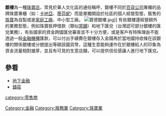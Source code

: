 {{Unreferenced|time=2018-01-10T11:15:01+00:00}}
'''銀樓'''為一種[[珠寶店|珠寶店]]，常見於華人文化區的通俗稱呼，銀樓不同於[[百貨公司|百貨公司]]專櫃的品牌珠寶專櫃（如：[[卡地亞|卡地亞]]、[[蒂芙尼公司|蒂芬妮]]）而是單獨開設於社區的個人經營型態，販售的[[珠寶|珠寶]]為自製或是[[家庭工廠|家庭工廠]]、中小型工廠。
[[File:寶德銀樓.jpg|thumb]]]]
有些銀樓還經營額外的業務型態，例如珠寶抵押借款（類似[[當舖|當舖]]）和地下匯兌（台灣認可部分銀樓的匯兌業務），有些國家的資金跨國匯兌審查並不十分方便，或是客戶有特殊理由不能透過一般[[金融機構|金融機構]]匯款，可以付出手續費在銀樓存入金錢再於當地國持收條在該銀樓的關係銀樓或分號提出等額該國貨幣，這種生意能夠運作在於銀樓給人的印象為資金流量相對雄厚，並且有可見的生意店舖，可以提供信任感讓人進行地下匯兌。

==參看==
*[[地下金融|地下金融]]
*[[錢莊|錢莊]]

[[category:零售商|category:零售商]]
[[Category:金融|Category:金融]]
[[Category:服務業|Category:服務業]]
[[Category:珠寶業|Category:珠寶業]]